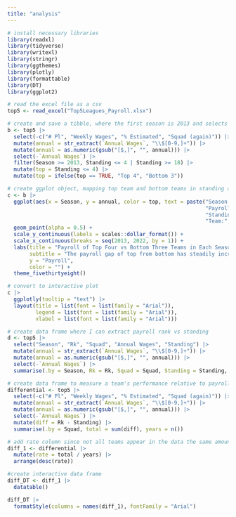 ```yaml
---
title: "analysis"
---
```


```r
# install necessary libraries
library(readxl)
library(tidyverse)
library(writexl)
library(stringr)
library(ggthemes)
library(plotly)
library(formattable)
library(DT)
library(ggplot2)
```

```r
# read the excel file as a csv
top5 <- read_excel("Top5Leagues_Payroll.xlsx")
```

```r
# create and save a tibble, where the first season is 2013 and selects teams of the top four and bottom three (top four usually Champions League qualification, bottom three relegationn)
b <- top5 |>
  select(-c("# Pl", "Weekly Wages", "% Estimated", "Squad (again)")) |>
  mutate(annual = str_extract(`Annual Wages`, "\\$[0-9,]+")) |>
  mutate(annual = as.numeric(gsub("[$,]", "", annual))) |>
  select(-`Annual Wages`) |>
  filter(Season >= 2013, Standing <= 4 | Standing >= 18) |>
  mutate(top = Standing <= 4) |>
  mutate(top = ifelse(top == TRUE, "Top 4", "Bottom 3")) 
```

```r
# create ggplot object, mapping top team and bottom teams in standing and their payrolls
c <- b |>
  ggplot(aes(x = Season, y = annual, color = top, text = paste("Season:", Season, "\n", 
                                                               "Payroll:", currency(annual), "\n",
                                                               "Standing:", Standing, "\n",
                                                               "Team:", Squad))) +
  geom_point(alpha = 0.5) +
  scale_y_continuous(labels = scales::dollar_format()) +
  scale_x_continuous(breaks = seq(2013, 2022, by = 1)) +
  labs(title = "Payroll of Top Four vs Bottom Three Teams in Each Season",
       subtitle = "The payroll gap of top from bottom has steadily increased",
       y = "Payroll",
       color = "") +
  theme_fivethirtyeight()
```

```r
# convert to interactive plot
c |>
  ggplotly(tooltip = "text") |>
  layout(title = list(font = list(family = "Arial")),
         legend = list(font = list(family = "Arial")),
         xlabel = list(font = list(family = "Arial")))
```

```r
# create data frame where I can extract payroll rank vs standing 
d <- top5 |>
  select("Season", "Rk", "Squad", "Annual Wages", "Standing") |>
  mutate(annual = str_extract(`Annual Wages`, "\\$[0-9,]+")) |>
  mutate(annual = as.numeric(gsub("[$,]", "", annual))) |>
  select(-`Annual Wages`) |>
  summarise(.by = Season, Rk = Rk, Squad = Squad, Standing = Standing, annual = annual, percent = annual/sum(annual))
```
```r
# create data frame to measure a team's performance relative to payroll rank, diff is difference between payroll rank and standing (+ is good)
differential <- top5 |>
  select(-c("# Pl", "Weekly Wages", "% Estimated", "Squad (again)")) |>
  mutate(annual = str_extract(`Annual Wages`, "\\$[0-9,]+")) |>
  mutate(annual = as.numeric(gsub("[$,]", "", annual))) |>
  select(-`Annual Wages`) |>
  mutate(diff = Rk - Standing) |>
  summarise(.by = Squad, total = sum(diff), years = n()) 
```


```r
# add rate column since not all teams appear in the data the same amount of times
diff_1 <- differential |>
  mutate(rate = total / years) |>
  arrange(desc(rate)) 

#create interactive data frame
diff_DT <- diff_1 |>
  datatable()
```




```r
diff_DT |>
  formatStyle(columns = names(diff_1), fontFamily = "Arial")
```

